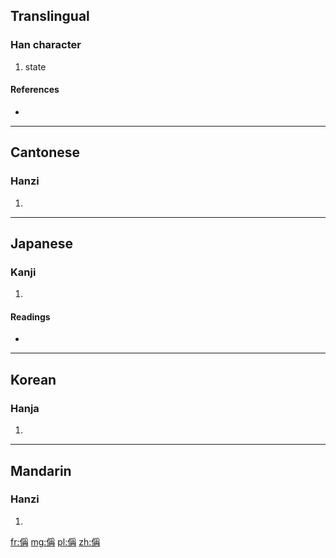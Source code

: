 ==Translingual==

===Han character===
{{Han char|rn=9|rad=人|as=09|sn=11|four=2224<sub>7</sub>|canj=人月土月 (OBGB)}}

# state

====References====
* {{Han ref|kx=0109.200|dkj=00828|dj=0233.090|hdz=10193.060|uh=5041|ud=20545|bh=D457|bd=54359}}

----

==Cantonese==

===Hanzi===
{{yue-hanzi|jyut=|y=ching1}}

# {{defn|Cantonese|sort=人09}}

----

==Japanese==

===Kanji===
{{ja-kanji|grade=|rs=人09}}

# {{defn|Japanese|sort=人09}}

====Readings====
* {{ja-readings|on=[[しょう]] (shō)|kun=[[あげる]] (ageru)}}

----

==Korean==

===Hanja===
{{ko-hanja|hangeul=칭|rv=ching|mr=ch'ing}}

# {{defn|Korean|sort=人09}}

----

==Mandarin==

===Hanzi===
{{cmn-hanzi|pin=[[chēng]] ([[cheng1]])|wg=ch'eng<sup>1</sup>}}

# {{defn|Mandarin|sort=人09}}

[[fr:偁]]
[[mg:偁]]
[[pl:偁]]
[[zh:偁]]